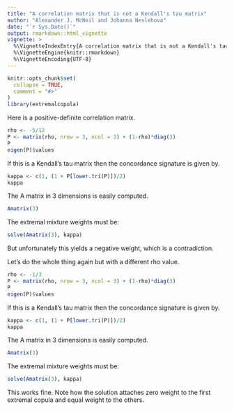 ```yaml
---
title: "A correlation matrix that is not a Kendall's tau matrix"
author: "Alexander J. McNeil and Johanna Neslehova"
date: "`r Sys.Date()`"
output: rmarkdown::html_vignette
vignette: >
  %\VignetteIndexEntry{A correlation matrix that is not a Kendall's tau matrix}
  %\VignetteEngine{knitr::rmarkdown}
  %\VignetteEncoding{UTF-8}
---
```


```r
knitr::opts_chunk$set(
  collapse = TRUE,
  comment = "#>"
)
library(extremalcopula)
```

Here is a positive-definite correlation matrix.
```r
rho <- -5/12
P <- matrix(rho, nrow = 3, ncol = 3) + (1-rho)*diag(3)
P
eigen(P)$values
```

If this is a Kendall's tau matrix then the concordance signature is given by.
```r
kappa <- c(1, (1 + P[lower.tri(P)])/2)
kappa
```

The A matrix in 3 dimensions is easily computed.
```r
Amatrix(3)
```

The extremal mixture weights must be:
```r
solve(Amatrix(3), kappa)
```

But unfortunately this yields a negative weight, which is a contradiction.

Let's do the whole thing again but with a different rho value.
```r
rho <- -1/3
P <- matrix(rho, nrow = 3, ncol = 3) + (1-rho)*diag(3)
P
eigen(P)$values
```

If this is a Kendall's tau matrix then the concordance signature is given by.
```r
kappa <- c(1, (1 + P[lower.tri(P)])/2)
kappa
```

The A matrix in 3 dimensions is easily computed.
```r
Amatrix(3)
```

The extremal mixture weights must be:
```r
solve(Amatrix(3), kappa)
```
This works fine. Note how the solution attaches zero weight to the first extremal copula and equal weight to the others.
